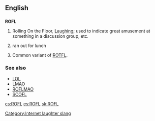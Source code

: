 ==English==

==={{initialism}}===
'''ROFL'''

# {{context|internet slang}} Rolling On the Floor, [[Laugh]]ing; used to indicate great amusement at something in a discussion group, etc.
# {{context|rare|dated}} ran out for lunch
# Common variant of [[ROTFL]].

===See also===
*[[LOL]]
*[[LMAO]]
*[[ROFLMAO]]
*[[SCOFL]]

[[Category:Internet laughter slang]]

[[cs:ROFL]]
[[es:ROFL]]
[[sk:ROFL]]